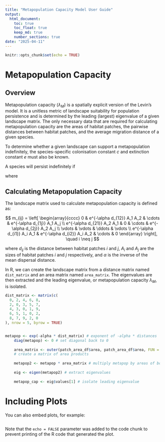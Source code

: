```yaml
---
title: "Metapopulation Capacity Model User Guide"
output: 
  html_document: 
    toc: true
    toc_float: true
    keep_md: true
    number_sections: true
date: "2025-04-11"
---
```


```r
knitr::opts_chunk$set(echo = TRUE)
```

# Metapopulation Capacity
## Overview
Metapopulation capacity ($\lambda_{M}$) is a spatially explicit version of the Levin's model. It is a unitless metric of landscape suitability for population persistence and is determined by the leading (largest) eigenvalue of a given landscape matrix. The only necessary data that are required for calculating metapopulation capacity are the areas of habitat patches, the pairwise distances between habitat patches, and the average migration distance of a given species. 

To determine whether a given landscape can support a metapopulation indefinitely, the species-specific colonisation constant $c$ and extinction constant $e$ must also be known.

A species will persist indefinitely if

\begin{equation}
\lambda_{M} > \delta
\end{equation}
where 
\begin{equation}
\delta = \frac{e}{c}
\end{equation}

## Calculating Metapopulation Capacity
The landscape matrix used to calculate metapopulation capacity is defined as:

$$
m_{ij} = \left[
\begin{array}{cccc}
0 & e^{-\alpha d_{12}} A_1 A_2 & \cdots & e^{-\alpha d_{1j}} A_1 A_j \\
e^{-\alpha d_{21}} A_2 A_1 & 0 & \cdots & e^{-\alpha d_{2j}} A_2 A_j \\
\vdots & \vdots & \ddots & \vdots \\
e^{-\alpha d_{i1}} A_i A_1 & e^{-\alpha d_{i2}} A_i A_2 & \cdots & 0
\end{array}
\right], \quad i \neq j
$$

where $d_{ij}$ is the distance between habitat patches $i$ and $j$, $A_i$ and $A_j$ are the sizes of habitat patches $i$ and $j$ respectively, and $\alpha$ is the inverse of the mean dispersal distance.

In R, we can create the landscape matrix from a distance matrix named `dist_matrix` and an area matrix named `area_matrix`. The eigenvalues are then extracted and the leading eigenvalue, or metapopulation capacity $\lambda_{M}$, is isolated.  

``` r
dist_matrix <- matrix(c(
  0, 2, 4, 6, 8,
  2, 0, 3, 5, 7,
  4, 3, 0, 1, 9,
  6, 5, 1, 0, 2,
  8, 7, 9, 2, 0
), nrow = 5, byrow = TRUE)


metapop <- exp(-alpha * dist_matrix) # exponent of -alpha * distances
    diag(metapop) <- 0 # set diagonal back to 0
    
    area_matrix <- outer(patch_area_df$area, patch_area_df$area, FUN = "*")
    # create a matrix of area products
    
    metapop2 <- metapop * area_matrix # multiply metapop by areas of both habitat patches
    
    eig <- eigen(metapop2) # extract eigenvalues
    
    metapop_cap <- eig$values[1] # isolate leading eigenvalue
```

# Including Plots

You can also embed plots, for example:

``` {echo="FALSE"}
```

Note that the `echo = FALSE` parameter was added to the code chunk to prevent printing of the R code that generated the plot.
